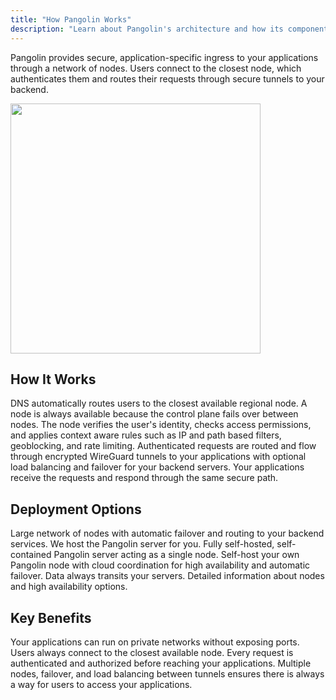 ```yaml
---
title: "How Pangolin Works"
description: "Learn about Pangolin's architecture and how its components work together to provide secure application access"
---
```


Pangolin provides secure, application-specific ingress to your applications through a network of nodes. Users connect to the closest node, which authenticates them and routes their requests through secure tunnels to your backend.

<Frame>
  <img src="/images/diagram.svg" width="400" centered/>
</Frame>

## How It Works

<Steps>
<Step title="User enters through node">
  DNS automatically routes users to the closest available regional node. A node is always available because the control plane fails over between nodes.
</Step>

<Step title="Authentication and authorization">
  The node verifies the user's identity, checks access permissions, and applies context aware rules such as IP and path based filters, geoblocking, and rate limiting.
</Step>

<Step title="Secure tunnel routing">
  Authenticated requests are routed and flow through encrypted WireGuard tunnels to your applications with optional load balancing and failover for your backend servers.
</Step>

<Step title="Application delivery">
  Your applications receive the requests and respond through the same secure path.
</Step>
</Steps>

## Deployment Options

<CardGroup cols={2}>
<Card title="Pangolin Cloud" icon="cloud" href="https://app.pangolin.net/auth/signup">
  Large network of nodes with automatic failover and routing to your backend services. We host the Pangolin server for you.
</Card>

<Card title="Self-host Pangolin" icon="server" href="/self-host/quick-install">
  Fully self-hosted, self-contained Pangolin server acting as a single node.
</Card>

<Card title="Remote Nodes" icon="circle-nodes" href="/manage/remote">
  Self-host your own Pangolin node with cloud coordination for high availability and automatic failover. Data always transits your servers.
</Card>

<Card title="Learn More" icon="book" href="/manage/nodes">
  Detailed information about nodes and high availability options.
</Card>
</CardGroup>

## Key Benefits

<CardGroup cols={2}>
<Card title="No Public IPs or Ports" icon="network-wired">
  Your applications can run on private networks without exposing ports.
</Card>

<Card title="Ingress Mesh" icon="globe">
  Users always connect to the closest available node.
</Card>

<Card title="Zero-Trust Security" icon="shield">
  Every request is authenticated and authorized before reaching your applications.
</Card>

<Card title="High Availability" icon="check-double">
  Multiple nodes, failover, and load balancing between tunnels ensures there is always a way for users to access your applications.
</Card>
</CardGroup>
